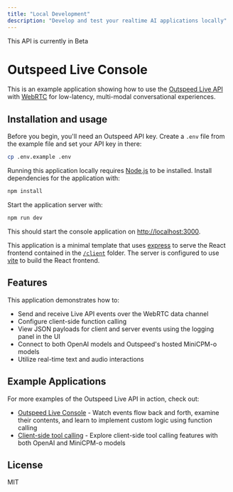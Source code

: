 ```yaml
---
title: "Local Development"
description: "Develop and test your realtime AI applications locally"
---
```


<Note>
  This API is currently in Beta
</Note>

# Outspeed Live Console

This is an example application showing how to use the [Outspeed Live API](/docs/overview) with [WebRTC](/docs/guides/live-webrtc) for low-latency, multi-modal conversational experiences.

## Installation and usage

Before you begin, you'll need an Outspeed API key. Create a `.env` file from the example file and set your API key in there:

```bash
cp .env.example .env
```

Running this application locally requires [Node.js](https://nodejs.org/) to be installed. Install dependencies for the application with:

```bash
npm install
```

Start the application server with:

```bash
npm run dev
```

This should start the console application on [http://localhost:3000](http://localhost:3000).

This application is a minimal template that uses [express](https://expressjs.com/) to serve the React frontend contained in the [`/client`](./client) folder. The server is configured to use [vite](https://vitejs.dev/) to build the React frontend.

## Features

This application demonstrates how to:

- Send and receive Live API events over the WebRTC data channel
- Configure client-side function calling
- View JSON payloads for client and server events using the logging panel in the UI
- Connect to both OpenAI models and Outspeed's hosted MiniCPM-o models
- Utilize real-time text and audio interactions

## Example Applications

For more examples of the Outspeed Live API in action, check out:

- [Outspeed Live Console](https://github.com/outspeed-ai/outspeed-live-console) - Watch events flow back and forth, examine their contents, and learn to implement custom logic using function calling
- [Client-side tool calling](https://github.com/outspeed-ai/outspeed-live-tools) - Explore client-side tool calling features with both OpenAI and MiniCPM-o models

## License

MIT
